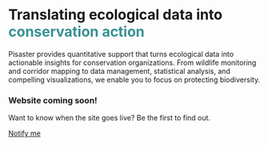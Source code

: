# Translating ecological data into [conservation action]{.highlight-offset-2 style="color: #3A9194;"}

Pisaster provides quantitative support that turns ecological data into actionable insights for conservation organizations. From wildlife monitoring and corridor mapping to data management, statistical analysis, and compelling visualizations, we enable you to focus on protecting biodiversity.

::: special-divider
:::

### Website coming soon!

Want to know when the site goes live? Be the first to find out.

<a class="card-contact" href="mailto:hello@pisaster.com?subject=Website%20inquiry">Notify me<i class="fa-regular fa-envelope fa-xl" style="color: #e4b568; margin-left: 0.65rem;"></i></a> 